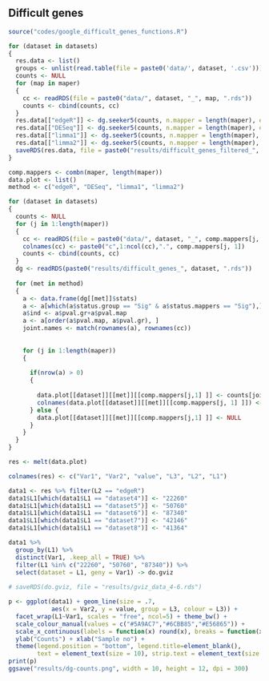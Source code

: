 ## Difficult genes {#difficult_genes}


```r
source("codes/google_difficult_genes_functions.R")

for (dataset in datasets)
{
  res.data <- list()
  groups <- unlist(read.table(file = paste0('data/', dataset, '.csv')))
  counts <- NULL
  for (map in maper)
  {
    cc <- readRDS(file = paste0("data/", dataset, "_", map, ".rds"))
    counts <- cbind(counts, cc)
  }
  res.data[["edgeR"]] <- dg.seeker5(counts, n.mapper = length(maper), exp.design = groups, method = "edgeR")
  res.data[["DESeq"]] <- dg.seeker5(counts, n.mapper = length(maper), exp.design = groups, method = "DESeq")
  res.data[["limma1"]] <- dg.seeker5(counts, n.mapper = length(maper), exp.design = groups, method = "limma1")
  res.data[["limma2"]] <- dg.seeker5(counts, n.mapper = length(maper), exp.design = groups, method = "limma2")
  saveRDS(res.data, file = paste0("results/difficult_genes_filtered_", dataset, ".rds"))
}

```

```r
comp.mappers <- combn(maper, length(maper))
data.plot <- list()
method <- c("edgeR", "DESeq", "limma1", "limma2")

for (dataset in datasets)
{
  counts <- NULL
  for (j in 1:length(maper))
  {
    cc <- readRDS(file = paste0("data/", dataset, "_", comp.mappers[j, 1], ".rds"))
    colnames(cc) <- paste0("c",1:ncol(cc),".", comp.mappers[j, 1])
    counts <- cbind(counts, cc)
  }
  dg <- readRDS(paste0("results/difficult_genes_", dataset, ".rds"))
    
  for (met in method)
  {
    a <- data.frame(dg[[met]]$stats)
    a <- a[which(a$status.group == "Sig" & a$status.mappers == "Sig"),]
    a$ind <- a$pval.gr+a$pval.map
    a <- a[order(a$pval.map, a$pval.gr), ]
    joint.names <- match(rownames(a), rownames(cc))
    
    
    for (j in 1:length(maper))
    {
      
      if(nrow(a) > 0)
      {  
        
        data.plot[[dataset]][[met]][[comp.mappers[j,1] ]] <- counts[joint.names[1:5], (ncol(cc)*(j-1)+1):(ncol(cc)*j)]
        colnames(data.plot[[dataset]][[met]][[comp.mappers[j, 1] ]]) <- 1:ncol(cc)
      } else {
        data.plot[[dataset]][[met]][[comp.mappers[j,1] ]] <- NULL
      }
    }
  }  
}

res <- melt(data.plot)

colnames(res) <- c("Var1", "Var2", "value", "L3", "L2", "L1")

data1 <- res %>% filter(L2 == "edgeR")
data1$L1[which(data1$L1 == "dataset4")] <- "22260"
data1$L1[which(data1$L1 == "dataset5")] <- "50760"
data1$L1[which(data1$L1 == "dataset6")] <- "87340"
data1$L1[which(data1$L1 == "dataset7")] <- "42146"
data1$L1[which(data1$L1 == "dataset8")] <- "41364"
```


```r
data1 %>% 
  group_by(L1) %>% 
  distinct(Var1, .keep_all = TRUE) %>% 
  filter(L1 %in% c("22260", "50760", "87340")) %>% 
  select(dataset = L1, geny = Var1) -> do.gviz
  
# saveRDS(do.gviz, file = "results/gviz_data_4-6.rds")
```


```r
p <- ggplot(data1) + geom_line(size = .7, 
            aes(x = Var2, y = value, group = L3, colour = L3)) +
  facet_wrap(L1~Var1, scales = "free", ncol=5) + theme_bw() +
  scale_colour_manual(values = c("#5A9AC7","#6CBB85","#E56865")) +
  scale_x_continuous(labels = function(x) round(x), breaks = function(x) pretty(x, n = 5)) +
  ylab("Counts") + xlab("Sample no") + 
  theme(legend.position = "bottom", legend.title=element_blank(),
        text = element_text(size = 10), strip.text = element_text(size = 12)) 
print(p)
ggsave("results/dg-counts.png", width = 10, height = 12, dpi = 300)

```
